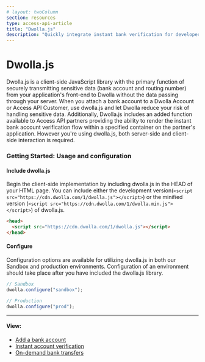 ```yaml
---
# layout: twoColumn
section: resources
type: access-api-article
title: "Dwolla.js"
description: "Quickly integrate instant bank verification for developers using the Dwolla ACH API."
---
```


# Dwolla.js

Dwolla.js is a client-side JavaScript library with the primary function of securely transmitting sensitive data (bank account and routing number) from your application's front-end to Dwolla without the data passing through your server. When you attach a bank account to a Dwolla Account or Access API Customer, use dwolla.js and let Dwolla reduce your risk of handling sensitive data. Additionally, Dwolla.js includes an added function available to Access API partners providing the ability to render the instant bank account verification flow within a specified container on the partner's application. However you're using dwolla.js, both server-side and client-side interaction is required.

### Getting Started: Usage and configuration

#### Include dwolla.js

Begin the client-side implementation by including dwolla.js in the HEAD of your HTML page. You can include either the development version(`<script src="https://cdn.dwolla.com/1/dwolla.js"></script>`) or the minified version (`<script src="https://cdn.dwolla.com/1/dwolla.min.js"></script>`) of dwolla.js.

```html
<head>
  <script src="https://cdn.dwolla.com/1/dwolla.js"></script>
</head>
```

#### Configure

Configuration options are available for utilizing dwolla.js in both our Sandbox and production environments. Configuration of an environment should take place after you have included the dwolla.js library.

```javascript
// Sandbox
dwolla.configure("sandbox");

// Production
dwolla.configure("prod");
```

---

#### View:

- [Add a bank account](/resources/dwolla-js/add-a-bank-account.html)
- [Instant account verification](/resources/dwolla-js/instant-account-verification.html)
- [On-demand bank transfers](/resources/dwolla-js/on-demand-bank-transfers.html)
